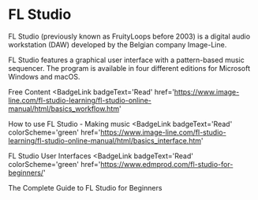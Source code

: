 # FL Studio

FL Studio (previously known as FruityLoops before 2003) is a digital audio workstation (DAW) developed by the Belgian company Image-Line.

FL Studio features a graphical user interface with a pattern-based music sequencer. The program is available in four different editions for Microsoft Windows and macOS.

<ResourceGroupTitle>Free Content</ResourceGroupTitle>
<BadgeLink
  badgeText='Read'
  href='https://www.image-line.com/fl-studio-learning/fl-studio-online-manual/html/basics_workflow.htm'
>
  How to use FL Studio - Making music
</BadgeLink>
<BadgeLink
  badgeText='Read'
  colorScheme='green'
  href='https://www.image-line.com/fl-studio-learning/fl-studio-online-manual/html/basics_interface.htm'
>
  FL Studio User Interfaces
</BadgeLink>
<BadgeLink
  badgeText='Read'
  colorScheme='green'
  href='https://www.edmprod.com/fl-studio-for-beginners/'
>
  The Complete Guide to FL Studio for Beginners
</BadgeLink>
